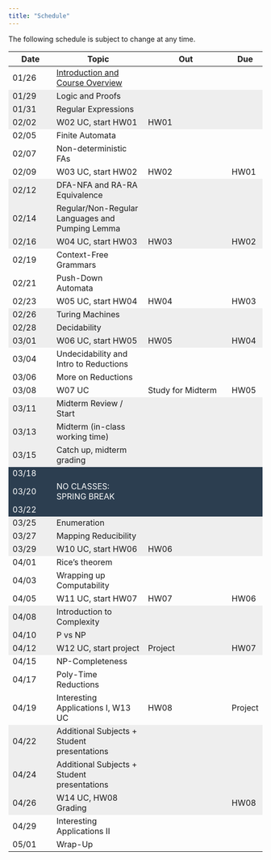```yaml
---
title: "Schedule"
---
```

The following schedule is subject to change at any time.


<style>

.two-axis-table tr:nth-child(6n-2), .two-axis-table tr:nth-child(6n-3), .two-axis-table tr:nth-child(6n-4) {
    background: #eeeeee;
}

.two-axis-table tr:nth-child(23), .two-axis-table tr:nth-child(24), .two-axis-table tr:nth-child(25){
  background: #2c3e50;
  color: white;
}

.two-axis-table td:nth-child(1){
  width: 10%;
}

.two-axis-table td:nth-child(2){
  width: 40%;
}

.two-axis-table td:nth-child(3), .two-axis-table td:nth-child(4){
  width: 20%;
}


.two-axis-table body {
  padding: 1rem;
}
</style>

<div class="ox-hugo-table two-axis-table">
| **Date** | **Topic**  |    **Out**    | **Due** |
|----------|------------|--------------------|---------|
| 01/26    | [Introduction and Course Overview](https://moodle.smith.edu/mod/resource/view.php?id=1151794&forceview=1) |                  |         |
| 01/29    | Logic and Proofs |              |         |
| 01/31    | Regular Expressions |           |         |
| 02/02    | W02 UC, start HW01  |   HW01    |         |
| 02/05    | Finite Automata     |           |         |
| 02/07    | Non-deterministic FAs |         |         |
| 02/09    | W03 UC, start HW02  |   HW02    |  HW01   |
| 02/12    | DFA-NFA and RA-RA Equivalence |        |         |
| 02/14    | Regular/Non-Regular Languages and Pumping Lemma | |         |
| 02/16    | W04 UC, start HW03  |   HW03    |  HW02   |
| 02/19    | Context-Free Grammars | | |
| 02/21    | Push-Down Automata |     |         |
| 02/23    | W05 UC, start HW04  |   HW04    |  HW03   |
| 02/26    | Turing Machines	|        |         |
| 02/28    | Decidability	 	  |        |         |
| 03/01    | W06 UC, start HW05  |   HW05    |  HW04   |
| 03/04    | Undecidability and Intro to Reductions	 	 	  |        |         |
| 03/06    | More on Reductions	 	 	 	 	  |        |         |
| 03/08    | W07 UC	  |  Study for Midterm   |  HW05   |
| 03/11    | Midterm Review / Start	||
| 03/13    | Midterm (in-class working time)		||
| 03/15    | Catch up, midterm grading 	|||
| 03/18    | |||
| 03/20    | NO CLASSES: SPRING BREAK|       |         |
| 03/22    | |||
| 03/25    | Enumeration ||
| 03/27    | Mapping Reducibility	 |||
| 03/29    | W10 UC, start HW06  |  HW06     |  |
| 04/01    | Rice's theorem  |||
| 04/03    | Wrapping up Computability  |||
| 04/05    | W11 UC, start HW07  |   HW07    |  HW06   |
| 04/08    | Introduction to Complexity	  |||
| 04/10    | P vs NP	  |||
| 04/12    | W12 UC, start project |	Project | HW07 |
| 04/15    | NP-Completeness	 |||
| 04/17    | Poly-Time Reductions	 	 |||
| 04/19    | Interesting Applications I, W13 UC | HW08 | Project |
| 04/22    | Additional Subjects + Student presentations	 |||
| 04/24    | Additional Subjects + Student presentations	 |||
| 04/26    | W14 UC, HW08 Grading	||HW08|
| 04/29    | Interesting Applications II	|||
| 05/01    | Wrap-Up |||
</div>


